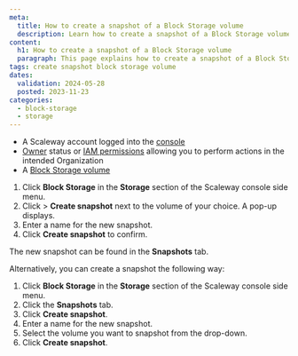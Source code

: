 ```yaml
---
meta:
  title: How to create a snapshot of a Block Storage volume
  description: Learn how to create a snapshot of a Block Storage volume with this step-by-step guide.
content:
  h1: How to create a snapshot of a Block Storage volume
  paragraph: This page explains how to create a snapshot of a Block Storage volume
tags: create snapshot block storage volume
dates:
  validation: 2024-05-28
  posted: 2023-11-23
categories:
  - block-storage
  - storage
---
```


<Macro id="requirements" />

- A Scaleway account logged into the [console](https://console.scaleway.com)
- [Owner](/identity-and-access-management/iam/concepts/#owner) status or [IAM permissions](/identity-and-access-management/iam/concepts/#permission) allowing you to perform actions in the intended Organization
- A [Block Storage volume](/storage/block/how-to/create-a-volume/)


1. Click **Block Storage** in the **Storage** section of the Scaleway console side menu.
2. Click <Icon name="more" /> > **Create snapshot** next to the volume of your choice. A pop-up displays.
3. Enter a name for the new snapshot.
4. Click **Create snapshot** to confirm.

The new snapshot can be found in the **Snapshots** tab.

Alternatively, you can create a snapshot the following way:

1. Click **Block Storage** in the **Storage** section of the Scaleway console side menu.
2. Click the **Snapshots** tab.
3. Click **Create snapshot**.
4. Enter a name for the new snapshot.
5. Select the volume you want to snapshot from the drop-down.
6. Click **Create snapshot**.
